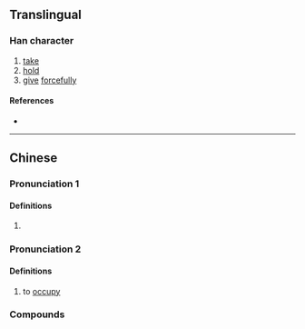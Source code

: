 {{also|挜}}
{{character info}}
==Translingual==

===Han character===
{{Han char|rn=64|rad=手|as=08|sn=11|four=51017|canj=QMLM|ids=⿰扌亞}}

# [[take]]
# [[hold]]
# [[give]] [[forcefully]]

====References====
* {{Han ref|kx=0438.010|dkj=12263|dj=0787.090|hdz=31891.010|uh=6397|ud=25495|bh=D56F|bd=54639}}

----

==Chinese==
{{zh-forms|s=挜}}

===Pronunciation 1===
{{zh-pron
|m=yà
|c=aa3,ngaa3,ngaa6
|mc=
|oc=
|ma=
|cat=v
}}

====Definitions====
{{zh-hanzi}}
# {{rfdef|zh}}

===Pronunciation 2===
{{zh-pron
|m=
|c=ngaa6
|mc=
|oc=
|ma=
|cat=v
}}

====Definitions====
{{zh-hanzi}}
# {{lb|zh|Cantonese}} to [[occupy]]

===Compounds===
{{zh-der|掗拃}}